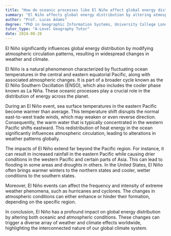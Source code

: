 ```yaml
---
title: "How do oceanic processes like El Niño affect global energy distribution?"
summary: "El Niño affects global energy distribution by altering atmospheric circulation patterns, leading to changes in weather and climate worldwide."
author: "Prof. Lucas Adams"
degree: "PhD in Geographic Information Systems, University College London"
tutor_type: "A-Level Geography Tutor"
date: 2024-08-28
---
```


El Niño significantly influences global energy distribution by modifying atmospheric circulation patterns, resulting in widespread changes in weather and climate.

El Niño is a natural phenomenon characterized by fluctuating ocean temperatures in the central and eastern equatorial Pacific, along with associated atmospheric changes. It is part of a broader cycle known as the El Niño Southern Oscillation (ENSO), which also includes the cooler phase known as La Niña. These oceanic processes play a crucial role in the distribution of energy across the planet.

During an El Niño event, sea surface temperatures in the eastern Pacific become warmer than average. This temperature shift disrupts the normal east-to-west trade winds, which may weaken or even reverse direction. Consequently, the warm water that is typically concentrated in the western Pacific shifts eastward. This redistribution of heat energy in the ocean significantly influences atmospheric circulation, leading to alterations in weather patterns globally.

The impacts of El Niño extend far beyond the Pacific region. For instance, it can result in increased rainfall in the eastern Pacific while causing drier conditions in the western Pacific and certain parts of Asia. This can lead to flooding in some areas and droughts in others. In the United States, El Niño often brings warmer winters to the northern states and cooler, wetter conditions to the southern states.

Moreover, El Niño events can affect the frequency and intensity of extreme weather phenomena, such as hurricanes and cyclones. The changes in atmospheric conditions can either enhance or hinder their formation, depending on the specific region.

In conclusion, El Niño has a profound impact on global energy distribution by altering both oceanic and atmospheric conditions. These changes can trigger a diverse array of weather and climate effects worldwide, highlighting the interconnected nature of our global climate system.
    